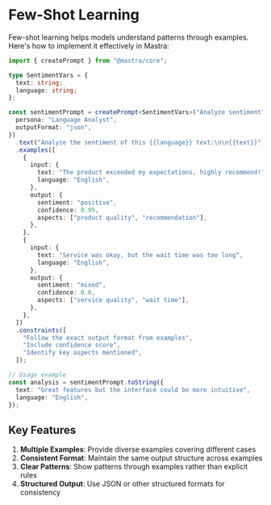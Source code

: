 # Few-Shot Learning

Few-shot learning helps models understand patterns through examples. Here's how to implement it effectively in Mastra:

```typescript
import { createPrompt } from "@mastra/core";

type SentimentVars = {
  text: string;
  language: string;
};

const sentimentPrompt = createPrompt<SentimentVars>("Analyze sentiment", {
  persona: "Language Analyst",
  outputFormat: "json",
})
  .text("Analyze the sentiment of this {{language}} text:\n\n{{text}}")
  .examples([
    {
      input: {
        text: "The product exceeded my expectations, highly recommend!",
        language: "English",
      },
      output: {
        sentiment: "positive",
        confidence: 0.95,
        aspects: ["product quality", "recommendation"],
      },
    },
    {
      input: {
        text: "Service was okay, but the wait time was too long",
        language: "English",
      },
      output: {
        sentiment: "mixed",
        confidence: 0.8,
        aspects: ["service quality", "wait time"],
      },
    },
  ])
  .constraints([
    "Follow the exact output format from examples",
    "Include confidence score",
    "Identify key aspects mentioned",
  ]);

// Usage example
const analysis = sentimentPrompt.toString({
  text: "Great features but the interface could be more intuitive",
  language: "English",
});
```

## Key Features

1. **Multiple Examples**: Provide diverse examples covering different cases
2. **Consistent Format**: Maintain the same output structure across examples
3. **Clear Patterns**: Show patterns through examples rather than explicit rules
4. **Structured Output**: Use JSON or other structured formats for consistency
